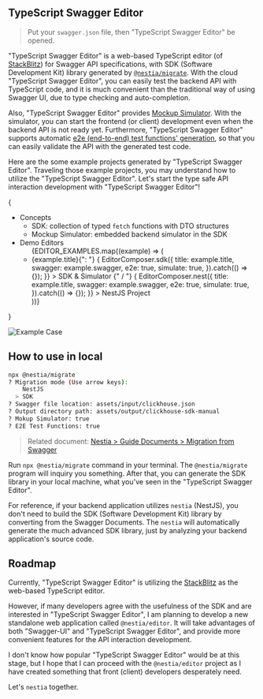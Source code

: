 
## TypeScript Swagger Editor
<EditorMovie mode="sdk" />

> Put your `swagger.json` file, then "TypeScript Swagger Editor" be opened.

"TypeScript Swagger Editor" is a web-based TypeScript editor (of [StackBlitz](https://stackblitz.com/)) for Swagger API specifications, with SDK (Software Development Kit) library generated by [`@nestia/migrate`](./migrate). With the cloud "TypeScript Swagger Editor", you can easily test the backend API with TypeScript code, and it is much convenient than the traditional way of using Swagger UI, due to type checking and auto-completion.

Also, "TypeScript Swagger Editor" provides [Mockup Simulator](./sdk/simulator). With the simulator, you can start the frontend (or client) development even when the backend API is not ready yet. Furthermore, "TypeScript Swagger Editor" supports automatic [e2e (end-to-end) test functions' generation](./sdk/e2e), so that you can easily validate the API with the generated test code.

Here are the some example projects generated by "TypeScript Swagger Editor". Traveling those example projects, you may understand how to utilize the "TypeScript Swagger Editor". Let's start the type safe API interaction development with "TypeScript Swagger Editor"!

{<ul>
  <li> Concepts
    <ul>
      <li> SDK: collection of typed <code>fetch</code> functions with DTO structures </li>
      <li> Mockup Simulator: embedded backend simulator in the SDK </li>
    </ul>
  </li>
  <li> Demo Editors
    <ul>
      {EDITOR_EXAMPLES.map((example) => (
        <li>
          {example.title}{": "}
          <a 
            style={{ cursor: "pointer" }} 
            onClick={() => {
              EditorComposer.sdk({
                title: example.title,
                swagger: example.swagger,
                e2e: true,
                simulate: true,
              }).catch(() => {});
            }}
          > SDK & Simulator </a>
          {" / "}
          <a 
            style={{ cursor: "pointer" }} 
            onClick={() => {
              EditorComposer.nest({
                title: example.title,
                swagger: example.swagger,
                e2e: true,
                simulate: true,
              }).catch(() => {});
            }}
          > NestJS Project </a>
        </li>
      ))}
    </ul>
  </li>
</ul>}

![Example Case](/images/editor/stackblitz.png)




## How to use in local
```bash
npx @nestia/migrate
? Migration mode (Use arrow keys):
    NestJS
  > SDK
? Swagger file location: assets/input/clickhouse.json
? Output directory path: assets/output/clickhouse-sdk-manual
? Mokup Simulator: true
? E2E Test Functions: true
```

> Related document: [Nestia > Guide Documents > Migration from Swagger](./migrate)

Run `npx @nestia/migrate` command in your terminal. The `@nestia/migrate` program will inquiry you something. After that, you can generate the SDK library in your local machine, what you've seen in the "TypeScript Swagger Editor".

For reference, if your backend application utilizes `nestia` (NestJS), you don't need to build the SDK (Software Development Kit) library by converting from the Swagger Documents. The `nestia` will automatically generate the much advanced SDK library, just by analyzing your backend application's source code.




## Roadmap
Currently, "TypeScript Swagger Editor" is utilizing the [StackBlitz](https://stackblitz.com/) as the web-based TypeScript editor. 

However, if many developers agree with the usefulness of the SDK and are interested in "TypeScript Swagger Editor", I am planning to develop a new standalone web application called `@nestia/editor`. It will take advantages of both "Swagger-UI" and "TypeScript Swagger Editor", and provide more convenient features for the API interaction development.

I don't know how popular "TypeScript Swagger Editor" would be at this stage, but I hope that I can proceed with the `@nestia/editor` project as I have created something that front (client) developers desperately need.

Let's `nestia` together.